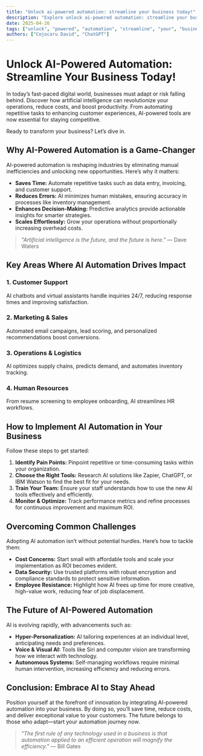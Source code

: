 ```yaml
---
title: "Unlock ai-powered automation: streamline your business today!"
description: "Explore unlock ai-powered automation: streamline your business today! in this detailed guide, offering insights, strategies, and practical tips to enhance your understanding and application of the topic."
date: 2025-04-26
tags: ["unlock", "powered", "automation", "streamline", "your", "business", "today"]
authors: ["Cojocaru David", "ChatGPT"]
---
```


# Unlock AI-Powered Automation: Streamline Your Business Today!

In today’s fast-paced digital world, businesses must adapt or risk falling behind. Discover how artificial intelligence can revolutionize your operations, reduce costs, and boost productivity. From automating repetitive tasks to enhancing customer experiences, AI-powered tools are now essential for staying competitive.

Ready to transform your business? Let’s dive in.

## Why AI-Powered Automation is a Game-Changer

AI-powered automation is reshaping industries by eliminating manual inefficiencies and unlocking new opportunities. Here’s why it matters:

*   **Saves Time:** Automate repetitive tasks such as data entry, invoicing, and customer support.
*   **Reduces Errors:** AI minimizes human mistakes, ensuring accuracy in processes like inventory management.
*   **Enhances Decision-Making:** Predictive analytics provide actionable insights for smarter strategies.
*   **Scales Effortlessly:** Grow your operations without proportionally increasing overhead costs.

> *"Artificial intelligence is the future, and the future is here."* — Dave Waters

## Key Areas Where AI Automation Drives Impact

### 1. Customer Support

AI chatbots and virtual assistants handle inquiries 24/7, reducing response times and improving satisfaction.

### 2. Marketing & Sales

Automated email campaigns, lead scoring, and personalized recommendations boost conversions.

### 3. Operations & Logistics

AI optimizes supply chains, predicts demand, and automates inventory tracking.

### 4. Human Resources

From resume screening to employee onboarding, AI streamlines HR workflows.

## How to Implement AI Automation in Your Business

Follow these steps to get started:

1.  **Identify Pain Points:** Pinpoint repetitive or time-consuming tasks within your organization.
2.  **Choose the Right Tools:** Research AI solutions like Zapier, ChatGPT, or IBM Watson to find the best fit for your needs.
3.  **Train Your Team:** Ensure your staff understands how to use the new AI tools effectively and efficiently.
4.  **Monitor & Optimize:** Track performance metrics and refine processes for continuous improvement and maximum ROI.

## Overcoming Common Challenges

Adopting AI automation isn’t without potential hurdles. Here’s how to tackle them:

*   **Cost Concerns:** Start small with affordable tools and scale your implementation as ROI becomes evident.
*   **Data Security:** Use trusted platforms with robust encryption and compliance standards to protect sensitive information.
*   **Employee Resistance:** Highlight how AI frees up time for more creative, high-value work, reducing fear of job displacement.

## The Future of AI-Powered Automation

AI is evolving rapidly, with advancements such as:

*   **Hyper-Personalization:** AI tailoring experiences at an individual level, anticipating needs and preferences.
*   **Voice & Visual AI:** Tools like Siri and computer vision are transforming how we interact with technology.
*   **Autonomous Systems:** Self-managing workflows require minimal human intervention, increasing efficiency and reducing errors.

## Conclusion: Embrace AI to Stay Ahead

Position yourself at the forefront of innovation by integrating AI-powered automation into your business. By doing so, you’ll save time, reduce costs, and deliver exceptional value to your customers. The future belongs to those who adapt—start your automation journey now.

> *"The first rule of any technology used in a business is that automation applied to an efficient operation will magnify the efficiency."* — Bill Gates
